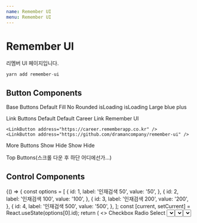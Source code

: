 ```yaml
---
name: Remember UI
menu: Remember UI
---
```











# Remember UI

리멤버 UI 페이지입니다.

```javascript
yarn add remember-ui
```

## Button Components

<Playground>
  Base Buttons
  <DoczContainer direction="row">
    <BaseButton>Default</BaseButton>
    <BaseButton fill>Fill</BaseButton>
    <BaseButton rounded={false} disabled width={150}>
      No Rounded
    </BaseButton>
    <BaseButton isLoading>isLoading</BaseButton>
    <BaseButton isLoading color="black" size="large" width={150}>
      isLoading
    </BaseButton>
    <BaseButton color="blue" size="large" width={150}>
      Large blue
    </BaseButton>
    <BaseButton fill color="plus" size="xlarge" width={150}>
      plus
    </BaseButton>
  </DoczContainer>

  Link Buttons
  <DoczContainer direction="row">
    <LinkButton>Default</LinkButton>
    <LinkButton showAddress={false}>Default</LinkButton>
    <LinkButton showAddress={false} address="https://career.rememberapp.co.kr">
      Career Link
    </LinkButton>
    <LinkButton showAddress={false} address="https://dramancompany.github.io/remember-ui/">
      Remember UI
    </LinkButton>

    <LinkButton address="https://career.rememberapp.co.kr" />
    <LinkButton address="https://github.com/dramancompany/remember-ui" />
  </DoczContainer>

  More Buttons
  <DoczContainer direction="row">
    <BaseButton color="black">
      Show
      <MoreButton />
    </BaseButton>
    <BaseButton color="black">
      Hide
      <MoreButton value />
    </BaseButton>
    <BaseButton fill>
      Show
      <MoreButton size="large" />
    </BaseButton>
    <BaseButton fill>
      Hide
      <MoreButton value size="large" />
    </BaseButton>
  </DoczContainer>

  Top Buttons(스크롤 다운 후 하단 어디에선가...)
  <TopButton />

</Playground>


## Control Components

<Playground>
  {() => {
    const options = [
      {
        id: 1,
        label: '인재검색 50',
        value: '50',
      },
      {
        id: 2,
        label: '인재검색 100',
        value: '100',
      },
      {
        id: 3,
        label: '인재검색 200',
        value: '200',
      },
      {
        id: 4,
        label: '인재검색 500',
        value: '500',
      },
    ];
    const [current, setCurrent] = React.useState(options[0].id);
    return (
      <>
        Checkbox
        <DoczContainer direction="row">
          <Checkbox state="on" />
          <Checkbox state="off" />
          <Checkbox state="on" disabled />
        </DoczContainer>
        Radio
        <DoczContainer direction="row">
          <Radio isChecked />
          <Radio />
        </DoczContainer>
        Select
        <DoczContainer direction="row">
          <Select
            className="pass-type"
            label="상품 종류"
            value={current}
            onChange={setCurrent}
            options={options}
          /> 
          <br/>
          <Select
            className="pass-type2"
            label="상품 종류1"
            value={current}
            onChange={setCurrent}
            options={options}
            required
            isFixedSelect
          />
          <br />
          <Select
            className="pass-type2"
            label="상품 종류2"
            value={current}
            onChange={setCurrent}
            options={options}
            required
            maxHeight={100}
          />
        </DoczContainer>
        Popover
        <DoczContainer direction="row">
          <Popover
            content={
              <div>
                <PopoverItem onClick={() => alert("Pop!")}>
                  쿠폰 등록1
                </PopoverItem>
                <PopoverItem onClick={() => alert("Pop!")}>
                  쿠폰 등록2
                </PopoverItem>
                <PopoverItem onClick={() => alert("Pop!")}>
                  쿠폰 등록3
                </PopoverItem>
              </div>
            }
          >
          <BaseButton fill width={150} size={"large"}>Popover</BaseButton>
          </Popover>
        </DoczContainer>
      </>
    );
  }}
</Playground>


## Input Components

<Playground>
  Base Input
  <DoczContainer direction="row">
    <BaseInput
      name="baseInput"
      label="제목"
      placeholder="제목을 입력하세요 (최대 50자)"
      maxLength={50}
      marginBottom={10}
    />

    <BaseInput
      name="baseInputDisabled"
      label="제목"
      disabled
    />
  </DoczContainer>

  Double Input
  <DoczContainer direction="row">
    <DoubleInput
      label1="유효 기간"
      value1={12}
      value2={25}
      name1="expiryDateMonth"
      name2="expiryDateYear"
      placeholder1="MM"
      placeholder2="YY"
      maxLength={2}
      onlyNumber
    />
  </DoczContainer>

  Image Input
  <DoczContainer direction="row">
    <ImageInput
      label="회사 로고 이미지"
      id="company-logo-img"
    />
  </DoczContainer>

  Masking Input
  <DoczContainer direction="row">
    <MaskingInput
      mask={[
        /[0-9]/,
        /[0-9]/,
        /[0-9]/,
        '-',
        /[0-9]/,
        /[0-9]/,
        '-',
        /[0-9]/,
        /[0-9]/,
        /[0-9]/,
        /[0-9]/,
        /[0-9]/,
      ]}
      type="text"
      name="registraionNumber"
      label="사업자등록번호"
      placeholder="10자리 숫자 입력(000-00-00000)"
    />
  </DoczContainer>

   Textarea
  <DoczContainer direction="row">
    <Textarea
      label={"문의내용"}
      type="text"
      name="message"
      maxLength={1500}
      placeholder={"1500자 내로 문의 내용을 적어 주세요."}
      required
    />
  </DoczContainer>
</Playground>

## Tooltip Components

<Playground>
  Tooltip
  <DoczContainer direction="row">
    <Tooltip 
      content={
        <span>
          제안을 보낸 후보자는 포지션에서
          <br /> 삭제할 수 없습니다
        </span>
      }
    />
    <Tooltip
      offset="4, 20"
      arrow={false}
      theme="dcdark"
      size="medium"
      content="추가하기"
      placement="top"
      type="plus"
      iconStyle={{ marginLeft: '10px' }}
    />
    <Tooltip
      theme="dcdark"
      size="medium"
      content="전체 보기"
      placement="right"
      type="plus"
      customComponent={
        <div style={{marginLeft: '20px', cursor:'pointer'}}>
          전체보기
        </div>
      }
    />
  </DoczContainer>

  Info Tooltip
  <DoczContainer direction="row">
    <InfoTooltip 
      target="info1"
      content={
        <span>
          툴팁을 클릭하면, 다시 보지 않게 됩니다.<br /> 
          로컬스토리지에서 툴팁을 닫았는지 확인 후 보여줍니다.
        </span>
      }
    />
  </DoczContainer>

</Playground>

## General Components

<Playground>
  Chip
  <DoczContainer direction="row">
    <Chip>Some message1</Chip>
    <Chip>Some message2</Chip>
    <Chip>Some message3</Chip>
    <Chip>Some message4</Chip>
    <Chip isOverflowed>
      Blah blah~
      BlahblahBlahblahBlahblahBlahblahBlahblahBlahblahBlahblahBlahblahBlahblahBlahblahBlahblahBlahblahBlahblahBlahblahBlahblahBlahblah
    </Chip>
  </DoczContainer>

  Spinner
  <DoczContainer direction="row">
    <Spinner />
    <Spinner width={10} height={10} borderWeight={2} />
  </DoczContainer>

</Playground>
